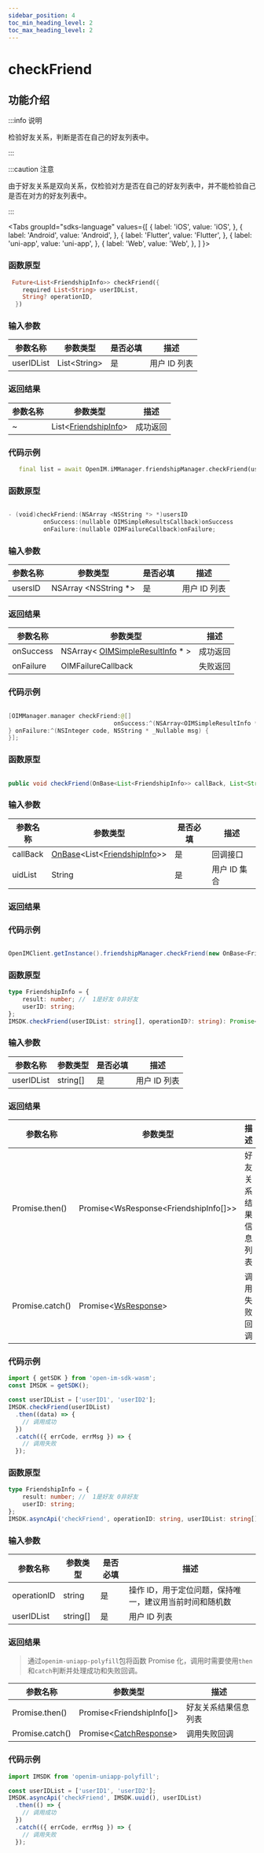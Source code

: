 ```yaml
---
sidebar_position: 4
toc_min_heading_level: 2
toc_max_heading_level: 2
---
```


# checkFriend

## 功能介绍

:::info 说明

检验好友关系，判断是否在自己的好友列表中。

:::

:::caution 注意

由于好友关系是双向关系，仅检验对方是否在自己的好友列表中，并不能检验自己是否在对方的好友列表中。

:::

<Tabs
groupId="sdks-language"
values={[
{ label: 'iOS', value: 'iOS', },
{ label: 'Android', value: 'Android', },
{ label: 'Flutter', value: 'Flutter', },
{ label: 'uni-app', value: 'uni-app', },
{ label: 'Web', value: 'Web', },
]
}>

<TabItem value="Flutter">

### 函数原型

```dart showLineNumbers
 Future<List<FriendshipInfo>> checkFriend({
    required List<String> userIDList,
    String? operationID,
  })
```

### 输入参数

| 参数名称   | 参数类型      | 是否必填 | 描述         |
| ---------- | ------------- | -------- | ------------ |
| userIDList | List<String\> | 是       | 用户 ID 列表 |

### 返回结果

| 参数名称 | 参数类型                                                      | 描述     |
| -------- | ------------------------------------------------------------- | -------- |
| ~        | List<[FriendshipInfo](docs/sdks/class/friend/resultInfo.mdx)> | 成功返回 |

### 代码示例

```dart showLineNumbers
   final list = await OpenIM.iMManager.friendshipManager.checkFriend(userIDList: ['id']);
```

</TabItem>

<TabItem value="iOS">

### 函数原型

```swift showLineNumbers

- (void)checkFriend:(NSArray <NSString *> *)usersID
          onSuccess:(nullable OIMSimpleResultsCallback)onSuccess
          onFailure:(nullable OIMFailureCallback)onFailure;

```

### 输入参数

| 参数名称 | 参数类型              | 是否必填 | 描述         |
| -------- | --------------------- | -------- | ------------ |
| usersID  | NSArray <NSString \*> | 是       | 用户 ID 列表 |

### 返回结果

| 参数名称  | 参数类型                                                                   | 描述     |
| --------- | -------------------------------------------------------------------------- | -------- |
| onSuccess | NSArray< [OIMSimpleResultInfo](docs/sdks/class/friend/resultInfo.mdx) \* > | 成功返回 |
| onFailure | OIMFailureCallback                       | 失败返回 |

### 代码示例

```swift showLineNumbers

[OIMManager.manager checkFriend:@[]
                              onSuccess:^(NSArray<OIMSimpleResultInfo *> * _Nullable results) {
} onFailure:^(NSInteger code, NSString * _Nullable msg) {
}];

```

</TabItem>

<TabItem value="Android">

### 函数原型

```java showLineNumbers

public void checkFriend(OnBase<List<FriendshipInfo>> callBack, List<String> uidList)

```

### 输入参数

| 参数名称 | 参数类型                                                                                               | 是否必填 | 描述         |
| -------- | ------------------------------------------------------------------------------------------------------ | -------- | ------------ |
| callBack | [OnBase](docs/sdks/callback/onBase.mdx)<List<[FriendshipInfo](docs/sdks/class/friend/resultInfo.mdx)>> | 是       | 回调接口     |
| uidList  | String                                                                                                 | 是       | 用户 ID 集合 |

### 返回结果

### 代码示例

```java showLineNumbers

OpenIMClient.getInstance().friendshipManager.checkFriend(new OnBase<FriendshipInfo>(){...},uidList)

```

</TabItem>

<TabItem value="Web">

### 函数原型

```ts showLineNumbers
type FriendshipInfo = {
    result: number; //  1是好友 0非好友
    userID: string;
};
IMSDK.checkFriend(userIDList: string[], operationID?: string): Promise<WsResponse<FriendshipInfo[]>>
```

### 输入参数

| 参数名称   | 参数类型 | 是否必填 | 描述         |
| ---------- | -------- | -------- | ------------ |
| userIDList | string[] | 是       | 用户 ID 列表 |

### 返回结果

| 参数名称        | 参数类型                                                                        | 描述                 |
| --------------- | ------------------------------------------------------------------------------- | -------------------- |
| Promise.then()  | Promise<WsResponse<FriendshipInfo[]>\> | 好友关系结果信息列表 |
| Promise.catch() | Promise<[WsResponse](docs/sdks/class/response.mdx)\>                            | 调用失败回调         |

### 代码示例

```js showLineNumbers
import { getSDK } from 'open-im-sdk-wasm';
const IMSDK = getSDK();

const userIDList = ['userID1', 'userID2'];
IMSDK.checkFriend(userIDList)
  .then((data) => {
    // 调用成功
  })
  .catch(({ errCode, errMsg }) => {
    // 调用失败
  });
```

</TabItem>

<TabItem value="uni-app">

### 函数原型

```ts showLineNumbers
type FriendshipInfo = {
    result: number; //  1是好友 0非好友
    userID: string;
};
IMSDK.asyncApi('checkFriend', operationID: string, userIDList: string[]): Promise<FriendshipInfo[]>
```

### 输入参数

| 参数名称    | 参数类型 | 是否必填 | 描述                                                    |
| ----------- | -------- | -------- | ------------------------------------------------------- |
| operationID | string   | 是       | 操作 ID，用于定位问题，保持唯一，建议用当前时间和随机数 |
| userIDList  | string[] | 是       | 用户 ID 列表                                            |

### 返回结果

> 通过`openim-uniapp-polyfill`包将函数 Promise 化，调用时需要使用`then`和`catch`判断并处理成功和失败回调。

| 参数名称        | 参数类型                                                            | 描述                 |
| --------------- | ------------------------------------------------------------------- | -------------------- |
| Promise.then()  | Promise<FriendshipInfo[]\> | 好友关系结果信息列表 |
| Promise.catch() | Promise<[CatchResponse](docs/sdks/class/response.mdx)\>             | 调用失败回调         |

### 代码示例

```js showLineNumbers
import IMSDK from 'openim-uniapp-polyfill';

const userIDList = ['userID1', 'userID2'];
IMSDK.asyncApi('checkFriend', IMSDK.uuid(), userIDList)
  .then(() => {
    // 调用成功
  })
  .catch(({ errCode, errMsg }) => {
    // 调用失败
  });
```

</TabItem>

</Tabs>

